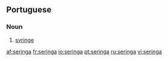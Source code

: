 ==Portuguese==

===Noun===
{{pt-noun-f}}

# [[syringe]]

[[af:seringa]]
[[fr:seringa]]
[[io:seringa]]
[[pt:seringa]]
[[ru:seringa]]
[[vi:seringa]]